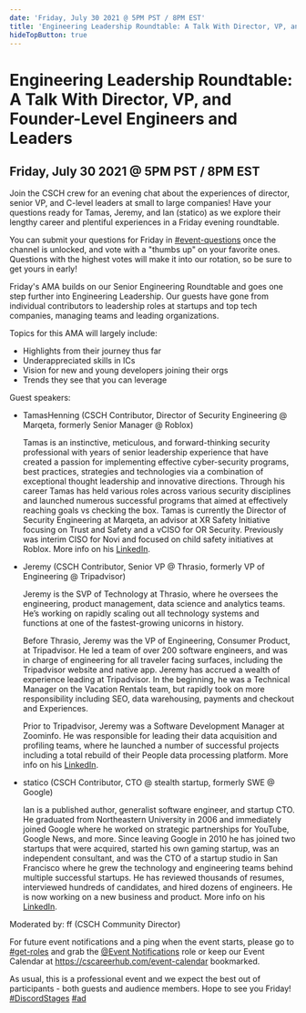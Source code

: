 ```yaml
---
date: 'Friday, July 30 2021 @ 5PM PST / 8PM EST'
title: 'Engineering Leadership Roundtable: A Talk With Director, VP, and Founder-Level Engineers and Leaders'
hideTopButton: true
---
```


# Engineering Leadership Roundtable: A Talk With Director, VP, and Founder-Level Engineers and Leaders

## Friday, July 30 2021 @ 5PM PST / 8PM EST

Join the CSCH crew for an evening chat about the experiences of director, senior VP, and C-level leaders at small to large companies! Have your questions ready for Tamas, Jeremy, and Ian (statico) as we explore their lengthy career and plentiful experiences in a Friday evening roundtable.

You can submit your questions for Friday in [#event-questions](https://discord.com/channels/334891772696330241/849380416036143195) once the channel is unlocked, and vote with a "thumbs up" on your favorite ones. Questions with the highest votes will make it into our rotation, so be sure to get yours in early!

Friday's AMA builds on our Senior Engineering Roundtable and goes one step further into Engineering Leadership. Our guests have gone from individual contributors to leadership roles at startups and top tech companies, managing teams and leading organizations.

Topics for this AMA will largely include:

- Highlights from their journey thus far
- Underappreciated skills in ICs
- Vision for new and young developers joining their orgs
- Trends they see that you can leverage

Guest speakers:

- TamasHenning (CSCH Contributor, Director of Security Engineering @ Marqeta, formerly Senior Manager @ Roblox)

  Tamas is an instinctive, meticulous, and forward-thinking security professional with years of senior leadership experience that have created a passion for implementing effective cyber-security programs, best practices, strategies and technologies via a combination of exceptional thought leadership and innovative directions. Through his career Tamas has held various roles across various security disciplines and launched numerous successful programs that aimed at effectively reaching goals vs checking the box. Tamas is currently the Director of Security Engineering at Marqeta, an advisor at XR Safety Initiative focusing on Trust and Safety and a vCISO for OR Security. Previously was interim CISO for Novi and focused on child safety initiatives at Roblox. More info on his [LinkedIn](https://www.linkedin.com/in/tamashenning/).

- Jeremy (CSCH Contributor, Senior VP @ Thrasio, formerly VP of Engineering @ Tripadvisor)

  Jeremy is the SVP of Technology at Thrasio, where he oversees the engineering, product management, data science and analytics teams. He’s working on rapidly scaling out all technology systems and functions at one of the fastest-growing unicorns in history.

  Before Thrasio, Jeremy was the VP of Engineering, Consumer Product, at Tripadvisor. He led a team of over 200 software engineers, and was in charge of engineering for all traveler facing surfaces, including the Tripadvisor website and native app. Jeremy has accrued a wealth of experience leading at Tripadvisor. In the beginning, he was a Technical Manager on the Vacation Rentals team, but rapidly took on more responsibility including SEO, data warehousing, payments and checkout and Experiences.

  Prior to Tripadvisor, Jeremy was a Software Development Manager at Zoominfo. He was responsible for leading their data acquisition and profiling teams, where he launched a number of successful projects including a total rebuild of their People data processing platform. More info on his [LinkedIn](https://www.linkedin.com/in/jeremygfreeman/).

- statico (CSCH Contributor, CTO @ stealth startup, formerly SWE @ Google)

  Ian is a published author, generalist software engineer, and startup CTO. He graduated from Northeastern University in 2006 and immediately joined Google where he worked on strategic partnerships for YouTube, Google News, and more. Since leaving Google in 2010 he has joined two startups that were acquired, started his own gaming startup, was an independent consultant, and was the CTO of a startup studio in San Francisco where he grew the technology and engineering teams behind multiple successful startups. He has reviewed thousands of resumes, interviewed hundreds of candidates, and hired dozens of engineers. He is now working on a new business and product. More info on his [LinkedIn](https://www.linkedin.com/in/ianlangworth/).

Moderated by: ff (CSCH Community Director)

For future event notifications and a ping when the event starts, please go to [#get-roles](https://discord.com/channels/334891772696330241/524775879126155294) and grab the [@Event Notifications](https://discord.gg/cscareerhub) role or keep our Event Calendar at https://cscareerhub.com/event-calendar bookmarked.

As usual, this is a professional event and we expect the best out of participants - both guests and audience members. Hope to see you Friday! [#DiscordStages](https://discord.gg/cscareerhub) [#ad](https://discord.gg/cscareerhub)
